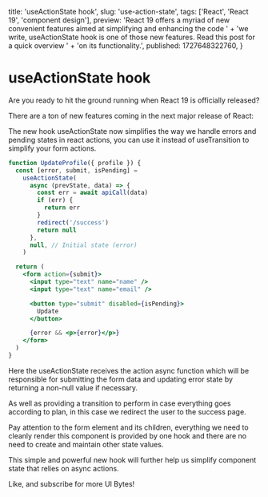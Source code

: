   title: 'useActionState hook',
  slug: 'use-action-state',
  tags: ['React', 'React 19', 'component design'],
  preview:
    'React 19 offers a myriad of new convenient features aimed at simplifying and enhancing the code ' +
    'we write, useActionState hook is one of those new features. Read this post for a quick overview ' +
    'on its functionality.',
  published: 1727648322760,
}

# useActionState hook

Are you ready to hit the ground running when React 19 is officially released?

There are a ton of new features coming in the next major release of React:

The new hook useActionState now simplifies the way we handle errors and pending states in react actions, you can use it instead of useTransition to simplify your form actions.

```jsx
function UpdateProfile({ profile }) {
  const [error, submit, isPending] =
    useActionState(
      async (prevState, data) => {
        const err = await apiCall(data)
        if (err) {
          return err
        }
        redirect('/success')
        return null
      },
      null, // Initial state (error)
    )

  return (
    <form action={submit}>
      <input type="text" name="name" />
      <input type="text" name="email" />

      <button type="submit" disabled={isPending}>
        Update
      </button>

      {error && <p>{error}</p>}
    </form>
  )
}
```

Here the useActionState receives the action async function which will be responsible for submitting the form data and updating error state by returning a non-null value if necessary.

As well as providing a transition to perform in case everything goes according to plan, in this case we redirect the user to the success page.

Pay attention to the form element and its children, everything we need to cleanly render this component is provided by one hook and there are no need to create and maintain other state values.

This simple and powerful new hook will further help us simplify component state that relies on async actions.

Like, and subscribe for more UI Bytes!
